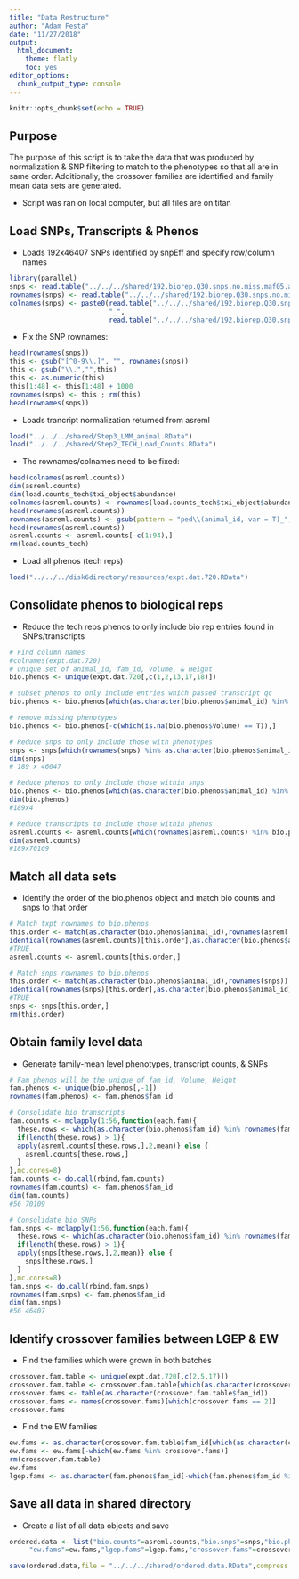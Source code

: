 ```yaml
---
title: "Data Restructure"
author: "Adam Festa"
date: "11/27/2018"
output: 
  html_document: 
    theme: flatly
    toc: yes
editor_options: 
  chunk_output_type: console
---
```


```r
knitr::opts_chunk$set(echo = TRUE)
```

## Purpose

The purpose of this script is to take the data that was produced by normalization & SNP filtering to match to the phenotypes so that all are in same order.  Additionally, the crossover families are identified and family mean data sets are generated.

* Script was ran on local computer, but all files are on titan

## Load SNPs, Transcripts & Phenos

* Loads 192x46407 SNPs identified by snpEff and specify row/column names

```r
library(parallel)
snps <- read.table("../../../shared/192.biorep.Q30.snps.no.miss.maf05.ann.high.mod.012",row.names = 1)
rownames(snps) <- read.table("../../../shared/192.biorep.Q30.snps.no.miss.maf05.ann.high.mod.012.indv")[,1]
colnames(snps) <- paste0(read.table("../../../shared/192.biorep.Q30.snps.no.miss.maf05.ann.high.mod.012.pos")[,1],
                         "_",
                         read.table("../../../shared/192.biorep.Q30.snps.no.miss.maf05.ann.high.mod.012.pos")[,2])
```

* Fix the SNP rownames:

```r
head(rownames(snps))
this <- gsub("[^0-9\\.]", "", rownames(snps))
this <- gsub("\\.","",this)
this <- as.numeric(this)
this[1:48] <- this[1:48] + 1000
rownames(snps) <- this ; rm(this)
head(rownames(snps))
```

* Loads trancript normalization returned from asreml

```r
load("../../../shared/Step3_LMM_animal.RData")
load("../../../shared/Step2_TECH_Load_Counts.RData")
```

* The rownames/colnames need to be fixed:

```r
head(colnames(asreml.counts))
dim(asreml.counts)
dim(load.counts_tech$txi_object$abundance)
colnames(asreml.counts) <- rownames(load.counts_tech$txi_object$abundance)
head(rownames(asreml.counts))
rownames(asreml.counts) <- gsub(pattern = "ped\\(animal_id, var = T)_",replacement = "",x = rownames(asreml.counts))
head(rownames(asreml.counts))
asreml.counts <- asreml.counts[-c(1:94),]
rm(load.counts_tech)
```

* Load all phenos (tech reps)

```r
load("../../../disk6directory/resources/expt.dat.720.RData")
```

## Consolidate phenos to biological reps

* Reduce the tech reps phenos to only include bio rep entries found in SNPs/transcripts

```r
# Find column names
#colnames(expt.dat.720)
# unique set of animal_id, fam_id, Volume, & Height
bio.phenos <- unique(expt.dat.720[,c(1,2,13,17,18)])

# subset phenos to only include entries which passed transcript qc
bio.phenos <- bio.phenos[which(as.character(bio.phenos$animal_id) %in% rownames(asreml.counts)),]

# remove missing phenotypes
bio.phenos <- bio.phenos[-c(which(is.na(bio.phenos$Volume) == T)),]

# Reduce snps to only include those with phenotypes 
snps <- snps[which(rownames(snps) %in% as.character(bio.phenos$animal_id)),]
dim(snps)
# 189 x 46047

# Reduce phenos to only include those within snps
bio.phenos <- bio.phenos[which(as.character(bio.phenos$animal_id) %in% rownames(snps)),]
dim(bio.phenos)
#189x4

# Reduce transcripts to include those within phenos
asreml.counts <- asreml.counts[which(rownames(asreml.counts) %in% bio.phenos$animal_id),]
dim(asreml.counts)
#189x70109
```

## Match all data sets

* Identify the order of the bio.phenos object and match bio counts and snps to that order

```r
# Match txpt rownames to bio.phenos
this.order <- match(as.character(bio.phenos$animal_id),rownames(asreml.counts))
identical(rownames(asreml.counts)[this.order],as.character(bio.phenos$animal_id))
#TRUE
asreml.counts <- asreml.counts[this.order,]

# Match snps rownames to bio.phenos
this.order <- match(as.character(bio.phenos$animal_id),rownames(snps))
identical(rownames(snps)[this.order],as.character(bio.phenos$animal_id))
#TRUE
snps <- snps[this.order,]
rm(this.order)
```

## Obtain family level data

* Generate family-mean level phenotypes, transcript counts, & SNPs

```r
# Fam phenos will be the unique of fam_id, Volume, Height
fam.phenos <- unique(bio.phenos[,-1])
rownames(fam.phenos) <- fam.phenos$fam_id

# Consolidate bio transcripts
fam.counts <- mclapply(1:56,function(each.fam){
  these.rows <- which(as.character(bio.phenos$fam_id) %in% rownames(fam.phenos)[each.fam])
  if(length(these.rows) > 1){
  apply(asreml.counts[these.rows,],2,mean)} else {
    asreml.counts[these.rows,]
  }
},mc.cores=8)
fam.counts <- do.call(rbind,fam.counts)
rownames(fam.counts) <- fam.phenos$fam_id
dim(fam.counts)
#56 70109

# Consolidate bio SNPs
fam.snps <- mclapply(1:56,function(each.fam){
  these.rows <- which(as.character(bio.phenos$fam_id) %in% rownames(fam.phenos)[each.fam])
  if(length(these.rows) > 1){
  apply(snps[these.rows,],2,mean)} else {
    snps[these.rows,]
  }
},mc.cores=8)
fam.snps <- do.call(rbind,fam.snps)
rownames(fam.snps) <- fam.phenos$fam_id
dim(fam.snps)
#56 46407
```

## Identify crossover families between LGEP & EW

* Find the families which were grown in both batches
```r
crossover.fam.table <- unique(expt.dat.720[,c(2,5,17)])
crossover.fam.table <- crossover.fam.table[which(as.character(crossover.fam.table$fam_id) %in% rownames(fam.phenos)),]
crossover.fams <- table(as.character(crossover.fam.table$fam_id))
crossover.fams <- names(crossover.fams)[which(crossover.fams == 2)]
crossover.fams
```

* Find the EW families

```r
ew.fams <- as.character(crossover.fam.table$fam_id[which(as.character(crossover.fam.table$batch) %in% "EW")])
ew.fams <- ew.fams[-which(ew.fams %in% crossover.fams)]
rm(crossover.fam.table)
ew.fams
lgep.fams <- as.character(fam.phenos$fam_id[-which(fam.phenos$fam_id %in% ew.fams)])
```

## Save all data in shared directory

* Create a list of all data objects and save

```r
ordered.data <- list("bio.counts"=asreml.counts,"bio.snps"=snps,"bio.phenos"=bio.phenos,"fam.counts"=fam.counts,"fam.snps"=fam.snps,"fam.phenos"=fam.phenos,
     "ew.fams"=ew.fams,"lgep.fams"=lgep.fams,"crossover.fams"=crossover.fams)

save(ordered.data,file = "../../../shared/ordered.data.RData",compress = T)
```



